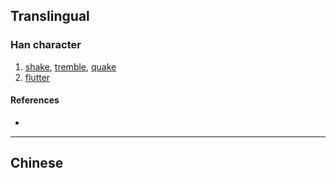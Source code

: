 {{also|擻}}
{{character info/new}}
==Translingual==

===Han character===
{{Han char|rn=64|rad=手|as=13|sn=17|four=|canj=QFVK|ids=⿰扌数}}

# [[shake]], [[tremble]], [[quake]]
# [[flutter]]

====References====
* {{Han ref|kx=0459.201|hdz=31972.030|uh=64DE|ud=25822}}

----

==Chinese==
{{zh-see|擻}}